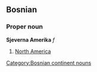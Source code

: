 ==Bosnian==
===Proper noun===
'''Sjeverna Amerika''' ''f''
#[[North America]]
[[Category:Bosnian continent nouns]]